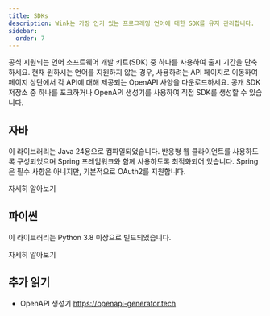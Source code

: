 ```yaml
---
title: SDKs
description: Wink는 가장 인기 있는 프로그래밍 언어에 대한 SDK를 유지 관리합니다.
sidebar:
  order: 7
---
```


공식 지원되는 언어 소프트웨어 개발 키트(SDK) 중 하나를 사용하여 출시 기간을 단축하세요.
현재 원하시는 언어를 지원하지 않는 경우, 사용하려는 API 페이지로 이동하여 페이지 상단에서 각 API에 대해 제공되는 OpenAPI 사양을 다운로드하세요. 공개 SDK 저장소 중 하나를 포크하거나 OpenAPI 생성기를 사용하여 직접 SDK를 생성할 수 있습니다.

## 자바

이 라이브러리는 Java 24용으로 컴파일되었습니다. 반응형 웹 클라이언트를 사용하도록 구성되었으며 Spring 프레임워크와 함께 사용하도록 최적화되어 있습니다. Spring은 필수 사항은 아니지만, 기본적으로 OAuth2를 지원합니다.

<LinkButton href="https://github.com/wink-travel/wink-sdk-java" variant="secondary" icon="external">
  자세히 알아보기
</LinkButton>


## 파이썬

이 라이브러리는 Python 3.8 이상으로 빌드되었습니다.

<LinkButton href="https://github.com/wink-travel/wink-sdk-python" variant="secondary" icon="external">
  자세히 알아보기
</LinkButton>


## 추가 읽기

* OpenAPI 생성기 https://openapi-generator.tech

